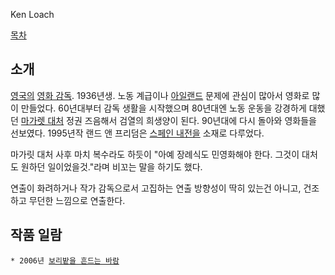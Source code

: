 Ken Loach

[[목차]]

== 소개 ==
[[영국]]의 [[영화 감독]]. 1936년생. 노동 계급이나 [[아일랜드]] 문제에 관심이 많아서 영화로 많이 만들었다. 60년대부터 감독 생활을 시작했으며 80년대엔 노동 운동을 강경하게 대했던 [[마가렛 대처]] 정권 즈음해서 검열의 희생양이 된다. 90년대에 다시 돌아와 영화들을 선보였다. 1995년작 랜드 앤 프리덤은 [[스페인 내전]]을 소재로 다루었다.

마가릿 대처 사후 마치 복수라도 하듯이 "아예 장례식도 민영화해야 한다. 그것이 대처도 원하던 일이었을것."라며 비꼬는 말을 하기도 했다.

연출이 화려하거나 작가 감독으로서 고집하는 연출 방향성이 딱히 있는건 아니고, 건조하고 무던한 느낌으로 연출한다.

== 작품 일람 ==
 * 2006년 [[보리밭을 흔드는 바람]]
